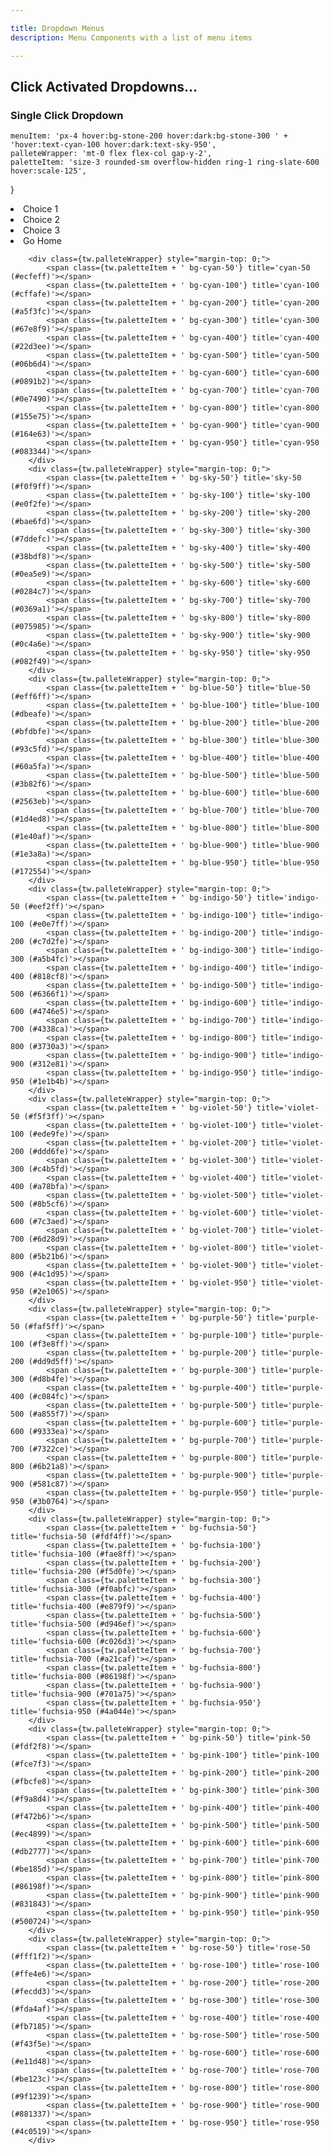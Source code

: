 ```yaml
---

title: Dropdown Menus
description: Menu Components with a list of menu items

---
```


## Click Activated Dropdowns...

### Single Click Dropdown



	menuItem: 'px-4 hover:bg-stone-200 hover:dark:bg-stone-300 ' +
	'hover:text-cyan-100 hover:dark:text-sky-950',
	palleteWrapper: 'mt-0 flex flex-col gap-y-2',
	paletteItem: 'size-3 rounded-sm overflow-hidden ring-1 ring-slate-600 hover:scale-125',
}


<DropdownMenu id={menuId} caption="Click Me" duration="300ms" moveOver="-5, -7">
   <li class={tw.menuItem} script={hs}>Choice 1</li>
   <li class={tw.menuItem} script={hs}>Choice 2</li>
   <li class={tw.menuItem} script={hs}>Choice 3</li>
   <li class={tw.menuItem} script="on click trigger closeDropdown then settle then go to url '/' ">Go Home</li>
</DropdownMenu>



<DropdownMenu id='palette-menu-1' caption="Colors" duration="300ms">
  <div class="grid align-items-start gap-2 px-4" style="grid-template-columns: repeat(22, 1fr);">
    <div class={tw.palleteWrapper} >
			<span class={tw.paletteItem + ' bg-slate-50'} title='slate-50 (#f8fafc)'></span>
			<span class={tw.paletteItem + ' bg-slate-100'} title='slate-100 (#f1f5f9)'></span>
			<span class={tw.paletteItem + ' bg-slate-200'} title='slate-200 (#e2e8f0)'></span>
			<span class={tw.paletteItem + ' bg-slate-300'} title='slate-300 (#cbd5e1)'></span>
			<span class={tw.paletteItem + ' bg-slate-400'} title='slate-400 (#94a3b8)'></span>
			<span class={tw.paletteItem + ' bg-slate-500'} title='slate-500 (#64748b)'></span>
			<span class={tw.paletteItem + ' bg-slate-600'} title='slate-600 (#475569)'></span>
			<span class={tw.paletteItem + ' bg-slate-700'} title='slate-700 (#334155)'></span>
			<span class={tw.paletteItem + ' bg-slate-800'} title='slate-800 (#1e293b)'></span>
			<span class={tw.paletteItem + ' bg-slate-900'} title='slate-900 (#0f172a)'></span>
			<span class={tw.paletteItem + ' bg-slate-950'} title='slate-950 (#020617)'></span>
		</div>
    <div class={tw.palleteWrapper} style="margin-top: 0;">
			<span class={tw.paletteItem + ' bg-gray-50'} title='gray-50 (#f9fafb)'></span>
			<span class={tw.paletteItem + ' bg-gray-100'} title='gray-100 (#f3f4f6)'></span>
			<span class={tw.paletteItem + ' bg-gray-200'} title='gray-200 (#e5e7eb)'></span>
			<span class={tw.paletteItem + ' bg-gray-300'} title='gray-300 (#d1d5db)'></span>
			<span class={tw.paletteItem + ' bg-gray-400'} title='gray-400 (#9ca3af)'></span>
			<span class={tw.paletteItem + ' bg-gray-500'} title='gray-500 (#6b7280)'></span>
			<span class={tw.paletteItem + ' bg-gray-600'} title='gray-600 (#4b5563)'></span>
			<span class={tw.paletteItem + ' bg-gray-700'} title='gray-700 (#374151)'></span>
			<span class={tw.paletteItem + ' bg-gray-800'} title='gray-800 (#1f2937)'></span>
			<span class={tw.paletteItem + ' bg-gray-900'} title='gray-900 (#111827)'></span>
			<span class={tw.paletteItem + ' bg-gray-950'} title='gray-950 (#030712)'></span>
		</div>
    <div class={tw.palleteWrapper} style="margin-top: 0;">
			<span class={tw.paletteItem + ' bg-zinc-50'} title='zinc-50 (#fafafa)'></span>
			<span class={tw.paletteItem + ' bg-zinc-100'} title='zinc-100 (#f4f4f5)'></span>
			<span class={tw.paletteItem + ' bg-zinc-200'} title='zinc-200 (#e4e4e7)'></span>
			<span class={tw.paletteItem + ' bg-zinc-300'} title='zinc-300 (#d4d4d8)'></span>
			<span class={tw.paletteItem + ' bg-zinc-400'} title='zinc-400 (#a1a1aa)'></span>
			<span class={tw.paletteItem + ' bg-zinc-500'} title='zinc-500 (#71717a)'></span>
			<span class={tw.paletteItem + ' bg-zinc-600'} title='zinc-600 (#52525b)'></span>
			<span class={tw.paletteItem + ' bg-zinc-700'} title='zinc-700 (#3f3f46)'></span>
			<span class={tw.paletteItem + ' bg-zinc-800'} title='zinc-800 (#27272a)'></span>
			<span class={tw.paletteItem + ' bg-zinc-900'} title='zinc-900 (#18181b)'></span>
			<span class={tw.paletteItem + ' bg-zinc-950'} title='zinc-950 (#09090b)'></span>
		</div>
    <div class={tw.palleteWrapper} style="margin-top: 0;">
			<span class={tw.paletteItem + ' bg-neutral-50'} title='neutral-50 (#fafafa)'></span>
			<span class={tw.paletteItem + ' bg-neutral-100'} title='neutral-100 (#f5f5f5)'></span>
			<span class={tw.paletteItem + ' bg-neutral-200'} title='neutral-200 (#e5e5e5)'></span>
			<span class={tw.paletteItem + ' bg-neutral-300'} title='neutral-300 (#d4d4d4)'></span>
			<span class={tw.paletteItem + ' bg-neutral-400'} title='neutral-400 (#a3a3a3)'></span>
			<span class={tw.paletteItem + ' bg-neutral-500'} title='neutral-500 (#737373)'></span>
			<span class={tw.paletteItem + ' bg-neutral-600'} title='neutral-600 (#525252)'></span>
			<span class={tw.paletteItem + ' bg-neutral-700'} title='neutral-700 (#404040)'></span>
			<span class={tw.paletteItem + ' bg-neutral-800'} title='neutral-800 (#262626)'></span>
			<span class={tw.paletteItem + ' bg-neutral-900'} title='neutral-900 (#171717)'></span>
			<span class={tw.paletteItem + ' bg-neutral-950'} title='neutral-950 (#0a0a0a)'></span>
		</div>
		<div class={tw.palleteWrapper} style="margin-top: 0;">
			<span class={tw.paletteItem + ' bg-stone-50'} title='stone-50 (#fafaf9)'></span>
			<span class={tw.paletteItem + ' bg-stone-100'} title='stone-100 (#f5f5f4)'></span>
			<span class={tw.paletteItem + ' bg-stone-200'} title='stone-200 (#e7e5e4)'></span>
			<span class={tw.paletteItem + ' bg-stone-300'} title='stone-300 (#d6d3d1)'></span>
			<span class={tw.paletteItem + ' bg-stone-400'} title='stone-400 (#a8a29e)'></span>
			<span class={tw.paletteItem + ' bg-stone-500'} title='stone-500 (#78716c)'></span>
			<span class={tw.paletteItem + ' bg-stone-600'} title='stone-600 (#57534e)'></span>
			<span class={tw.paletteItem + ' bg-stone-700'} title='stone-700 (#44403c)'></span>
			<span class={tw.paletteItem + ' bg-stone-800'} title='stone-800 (#292524)'></span>
			<span class={tw.paletteItem + ' bg-stone-900'} title='stone-900 (#1c1917)'></span>
			<span class={tw.paletteItem + ' bg-stone-950'} title='stone-950 (#0c0a09)'></span>
		</div>
		<div class={tw.palleteWrapper} style="margin-top: 0;">
			<span class={tw.paletteItem + ' bg-red-50'} title='red-50 (#f3f2f2)'></span>
			<span class={tw.paletteItem + ' bg-red-100'} title='red-100 (#fee2e2)'></span>
			<span class={tw.paletteItem + ' bg-red-200'} title='red-200 (#fecaca)'></span>
			<span class={tw.paletteItem + ' bg-red-300'} title='red-300 (#fca5a5)'></span>
			<span class={tw.paletteItem + ' bg-red-400'} title='red-400 (#f87171)'></span>
			<span class={tw.paletteItem + ' bg-red-500'} title='red-500 (#ef4444)'></span>
			<span class={tw.paletteItem + ' bg-red-600'} title='red-600 (#dc2626)'></span>
			<span class={tw.paletteItem + ' bg-red-700'} title='red-700 (#b91c1c)'></span>
			<span class={tw.paletteItem + ' bg-red-800'} title='red-800 (#991b1b)'></span>
			<span class={tw.paletteItem + ' bg-red-900'} title='red-900 (#7f1d1d)'></span>
			<span class={tw.paletteItem + ' bg-red-950'} title='red-950 (#450a0a)'></span>
		</div>
		<div class={tw.palleteWrapper} style="margin-top: 0;">
			<span class={tw.paletteItem + ' bg-orange-50'} title='orange-50 (#fff7ed)'></span>
			<span class={tw.paletteItem + ' bg-orange-100'} title='orange-100 (#ffedd5)'></span>
			<span class={tw.paletteItem + ' bg-orange-200'} title='orange-200 (#fed7aa)'></span>
			<span class={tw.paletteItem + ' bg-orange-300'} title='orange-300 (#fdba74)'></span>
			<span class={tw.paletteItem + ' bg-orange-400'} title='orange-400 (#fb923c)'></span>
			<span class={tw.paletteItem + ' bg-orange-500'} title='orange-500 (#f97316)'></span>
			<span class={tw.paletteItem + ' bg-orange-600'} title='orange-600 (#ea580c)'></span>
			<span class={tw.paletteItem + ' bg-orange-700'} title='orange-700 (#c2410c)'></span>
			<span class={tw.paletteItem + ' bg-orange-800'} title='orange-800 (#9a3412)'></span>
			<span class={tw.paletteItem + ' bg-orange-900'} title='orange-900 (#7c2d12)'></span>
			<span class={tw.paletteItem + ' bg-orange-950'} title='orange-950 (#431407)'></span>
		</div>
		<div class={tw.palleteWrapper} style="margin-top: 0;">
			<span class={tw.paletteItem + ' bg-amber-50'} title='amber-50 (#fffbeb)'></span>
			<span class={tw.paletteItem + ' bg-amber-100'} title='amber-100 (#fef3c7)'></span>
			<span class={tw.paletteItem + ' bg-amber-200'} title='amber-200 (#fd368a)'></span>
			<span class={tw.paletteItem + ' bg-amber-300'} title='amber-300 (#fcd34d)'></span>
			<span class={tw.paletteItem + ' bg-amber-400'} title='amber-400 (#fbbf24)'></span>
			<span class={tw.paletteItem + ' bg-amber-500'} title='amber-500 (#f59e0b)'></span>
			<span class={tw.paletteItem + ' bg-amber-600'} title='amber-600 (#d97706)'></span>
			<span class={tw.paletteItem + ' bg-amber-700'} title='amber-700 (#b45309)'></span>
			<span class={tw.paletteItem + ' bg-amber-800'} title='amber-800 (#92400e)'></span>
			<span class={tw.paletteItem + ' bg-amber-900'} title='amber-900 (#78350f)'></span>
			<span class={tw.paletteItem + ' bg-amber-950'} title='amber-950 (#451a03)'></span>
		</div>
		<div class={tw.palleteWrapper} style="margin-top: 0;">
			<span class={tw.paletteItem + ' bg-yellow-50'} title='yellow-50 (#fefce8)'></span>
			<span class={tw.paletteItem + ' bg-yellow-100'} title='yellow-100 (#fef9c3)'></span>
			<span class={tw.paletteItem + ' bg-yellow-200'} title='yellow-200 (#fef08a)'></span>
			<span class={tw.paletteItem + ' bg-yellow-300'} title='yellow-300 (#fde047)'></span>
			<span class={tw.paletteItem + ' bg-yellow-400'} title='yellow-400 (#facc15)'></span>
			<span class={tw.paletteItem + ' bg-yellow-500'} title='yellow-500 (#eab308)'></span>
			<span class={tw.paletteItem + ' bg-yellow-600'} title='yellow-600 (#ca8a04)'></span>
			<span class={tw.paletteItem + ' bg-yellow-700'} title='yellow-700 (#a16207)'></span>
			<span class={tw.paletteItem + ' bg-yellow-800'} title='yellow-800 (#854d0e)'></span>
			<span class={tw.paletteItem + ' bg-yellow-900'} title='yellow-900 (#713f12)'></span>
			<span class={tw.paletteItem + ' bg-yellow-950'} title='yellow-950 (#422006)'></span>
		</div>
		<div class={tw.palleteWrapper} style="margin-top: 0;">
			<span class={tw.paletteItem + ' bg-lime-50'} title='lime-50 (#f7fee7)'></span>
			<span class={tw.paletteItem + ' bg-lime-100'} title='lime-100 (#ecfccb)'></span>
			<span class={tw.paletteItem + ' bg-lime-200'} title='lime-200 (#d9f99d)'></span>
			<span class={tw.paletteItem + ' bg-lime-300'} title='lime-300 (#bef264)'></span>
			<span class={tw.paletteItem + ' bg-lime-400'} title='lime-400 (#a3e635)'></span>
			<span class={tw.paletteItem + ' bg-lime-500'} title='lime-500 (#84cc16)'></span>
			<span class={tw.paletteItem + ' bg-lime-600'} title='lime-600 (#65a30d)'></span>
			<span class={tw.paletteItem + ' bg-lime-700'} title='lime-700 (#4d7c0f)'></span>
			<span class={tw.paletteItem + ' bg-lime-800'} title='lime-800 (#3f6212)'></span>
			<span class={tw.paletteItem + ' bg-lime-900'} title='lime-900 (#365214)'></span>
			<span class={tw.paletteItem + ' bg-lime-950'} title='lime-950 (#1a2e05)'></span>
		</div>
		<div class={tw.palleteWrapper} style="margin-top: 0;">
			<span class={tw.paletteItem + ' bg-green-50'} title='green-50 (#f0fdf4)'></span>
			<span class={tw.paletteItem + ' bg-green-100'} title='green-100 (#dcfce7)'></span>
			<span class={tw.paletteItem + ' bg-green-200'} title='green-200 (#bbf7d0)'></span>
			<span class={tw.paletteItem + ' bg-green-300'} title='green-300 (#86efac)'></span>
			<span class={tw.paletteItem + ' bg-green-400'} title='green-400 (#4ade80)'></span>
			<span class={tw.paletteItem + ' bg-green-500'} title='green-500 (#22c55e)'></span>
			<span class={tw.paletteItem + ' bg-green-600'} title='green-600 (#16a34a)'></span>
			<span class={tw.paletteItem + ' bg-green-700'} title='green-700 (#15803d)'></span>
			<span class={tw.paletteItem + ' bg-green-800'} title='green-800 (#166534)'></span>
			<span class={tw.paletteItem + ' bg-green-900'} title='green-900 (#14532d)'></span>
			<span class={tw.paletteItem + ' bg-green-950'} title='green-950 (#052e16)'></span>
		</div>
		<div class={tw.palleteWrapper} style="margin-top: 0;">
			<span class={tw.paletteItem + ' bg-emerald-50'} title='emerald-50 (#ecfdf5)'></span>
			<span class={tw.paletteItem + ' bg-emerald-100'} title='emerald-100 (#d1fae5)'></span>
			<span class={tw.paletteItem + ' bg-emerald-200'} title='emerald-200 (#a7f3d0)'></span>
			<span class={tw.paletteItem + ' bg-emerald-300'} title='emerald-300 (#6ee7b7)'></span>
			<span class={tw.paletteItem + ' bg-emerald-400'} title='emerald-400 (#34d399)'></span>
			<span class={tw.paletteItem + ' bg-emerald-500'} title='emerald-500 (#10b981)'></span>
			<span class={tw.paletteItem + ' bg-emerald-600'} title='emerald-600 (#059669)'></span>
			<span class={tw.paletteItem + ' bg-emerald-700'} title='emerald-700 (#047857)'></span>
			<span class={tw.paletteItem + ' bg-emerald-800'} title='emerald-800 (#065f46)'></span>
			<span class={tw.paletteItem + ' bg-emerald-900'} title='emerald-900 (#064e3b)'></span>
			<span class={tw.paletteItem + ' bg-emerald-950'} title='emerald-950 (#022c22)'></span>
		</div>
		<div class={tw.palleteWrapper} style="margin-top: 0;">
			<span class={tw.paletteItem + ' bg-teal-50'} title='teal-50 (#f0fdfa)'></span>
			<span class={tw.paletteItem + ' bg-teal-100'} title='teal-100 (#ccfbf1)'></span>
			<span class={tw.paletteItem + ' bg-teal-200'} title='teal-200 (#99f6e4)'></span>
			<span class={tw.paletteItem + ' bg-teal-300'} title='teal-300 (#5eead4)'></span>
			<span class={tw.paletteItem + ' bg-teal-400'} title='teal-400 (#2dd4bf)'></span>
			<span class={tw.paletteItem + ' bg-teal-500'} title='teal-500 (#14b8a6)'></span>
			<span class={tw.paletteItem + ' bg-teal-600'} title='teal-600 (#0d9488)'></span>
			<span class={tw.paletteItem + ' bg-teal-700'} title='teal-700 (#0f766e)'></span>
			<span class={tw.paletteItem + ' bg-teal-800'} title='teal-800 (#115e59)'></span>
			<span class={tw.paletteItem + ' bg-teal-900'} title='teal-900 (#134e4a)'></span>
			<span class={tw.paletteItem + ' bg-teal-950'} title='teal-950 (#042f2e)'></span>
		</div>

		<div class={tw.palleteWrapper} style="margin-top: 0;">
			<span class={tw.paletteItem + ' bg-cyan-50'} title='cyan-50 (#ecfeff)'></span>
			<span class={tw.paletteItem + ' bg-cyan-100'} title='cyan-100 (#cffafe)'></span>
			<span class={tw.paletteItem + ' bg-cyan-200'} title='cyan-200 (#a5f3fc)'></span>
			<span class={tw.paletteItem + ' bg-cyan-300'} title='cyan-300 (#67e8f9)'></span>
			<span class={tw.paletteItem + ' bg-cyan-400'} title='cyan-400 (#22d3ee)'></span>
			<span class={tw.paletteItem + ' bg-cyan-500'} title='cyan-500 (#06b6d4)'></span>
			<span class={tw.paletteItem + ' bg-cyan-600'} title='cyan-600 (#0891b2)'></span>
			<span class={tw.paletteItem + ' bg-cyan-700'} title='cyan-700 (#0e7490)'></span>
			<span class={tw.paletteItem + ' bg-cyan-800'} title='cyan-800 (#155e75)'></span>
			<span class={tw.paletteItem + ' bg-cyan-900'} title='cyan-900 (#164e63)'></span>
			<span class={tw.paletteItem + ' bg-cyan-950'} title='cyan-950 (#083344)'></span>
		</div>
		<div class={tw.palleteWrapper} style="margin-top: 0;">
			<span class={tw.paletteItem + ' bg-sky-50'} title='sky-50 (#f0f9ff)'></span>
			<span class={tw.paletteItem + ' bg-sky-100'} title='sky-100 (#e0f2fe)'></span>
			<span class={tw.paletteItem + ' bg-sky-200'} title='sky-200 (#bae6fd)'></span>
			<span class={tw.paletteItem + ' bg-sky-300'} title='sky-300 (#7ddefc)'></span>
			<span class={tw.paletteItem + ' bg-sky-400'} title='sky-400 (#38bdf8)'></span>
			<span class={tw.paletteItem + ' bg-sky-500'} title='sky-500 (#0ea5e9)'></span>
			<span class={tw.paletteItem + ' bg-sky-600'} title='sky-600 (#0284c7)'></span>
			<span class={tw.paletteItem + ' bg-sky-700'} title='sky-700 (#0369a1)'></span>
			<span class={tw.paletteItem + ' bg-sky-800'} title='sky-800 (#075985)'></span>
			<span class={tw.paletteItem + ' bg-sky-900'} title='sky-900 (#0c4a6e)'></span>
			<span class={tw.paletteItem + ' bg-sky-950'} title='sky-950 (#082f49)'></span>
		</div>
		<div class={tw.palleteWrapper} style="margin-top: 0;">
			<span class={tw.paletteItem + ' bg-blue-50'} title='blue-50 (#eff6ff)'></span>
			<span class={tw.paletteItem + ' bg-blue-100'} title='blue-100 (#dbeafe)'></span>
			<span class={tw.paletteItem + ' bg-blue-200'} title='blue-200 (#bfdbfe)'></span>
			<span class={tw.paletteItem + ' bg-blue-300'} title='blue-300 (#93c5fd)'></span>
			<span class={tw.paletteItem + ' bg-blue-400'} title='blue-400 (#60a5fa)'></span>
			<span class={tw.paletteItem + ' bg-blue-500'} title='blue-500 (#3b82f6)'></span>
			<span class={tw.paletteItem + ' bg-blue-600'} title='blue-600 (#2563eb)'></span>
			<span class={tw.paletteItem + ' bg-blue-700'} title='blue-700 (#1d4ed8)'></span>
			<span class={tw.paletteItem + ' bg-blue-800'} title='blue-800 (#1e40af)'></span>
			<span class={tw.paletteItem + ' bg-blue-900'} title='blue-900 (#1e3a8a)'></span>
			<span class={tw.paletteItem + ' bg-blue-950'} title='blue-950 (#172554)'></span>
		</div>
		<div class={tw.palleteWrapper} style="margin-top: 0;">
			<span class={tw.paletteItem + ' bg-indigo-50'} title='indigo-50 (#eef2ff)'></span>
			<span class={tw.paletteItem + ' bg-indigo-100'} title='indigo-100 (#e0e7ff)'></span>
			<span class={tw.paletteItem + ' bg-indigo-200'} title='indigo-200 (#c7d2fe)'></span>
			<span class={tw.paletteItem + ' bg-indigo-300'} title='indigo-300 (#a5b4fc)'></span>
			<span class={tw.paletteItem + ' bg-indigo-400'} title='indigo-400 (#818cf8)'></span>
			<span class={tw.paletteItem + ' bg-indigo-500'} title='indigo-500 (#6366f1)'></span>
			<span class={tw.paletteItem + ' bg-indigo-600'} title='indigo-600 (#4746e5)'></span>
			<span class={tw.paletteItem + ' bg-indigo-700'} title='indigo-700 (#4338ca)'></span>
			<span class={tw.paletteItem + ' bg-indigo-800'} title='indigo-800 (#3730a3)'></span>
			<span class={tw.paletteItem + ' bg-indigo-900'} title='indigo-900 (#312e81)'></span>
			<span class={tw.paletteItem + ' bg-indigo-950'} title='indigo-950 (#1e1b4b)'></span>
		</div>
		<div class={tw.palleteWrapper} style="margin-top: 0;">
			<span class={tw.paletteItem + ' bg-violet-50'} title='violet-50 (#f5f3ff)'></span>
			<span class={tw.paletteItem + ' bg-violet-100'} title='violet-100 (#ede9fe)'></span>
			<span class={tw.paletteItem + ' bg-violet-200'} title='violet-200 (#ddd6fe)'></span>
			<span class={tw.paletteItem + ' bg-violet-300'} title='violet-300 (#c4b5fd)'></span>
			<span class={tw.paletteItem + ' bg-violet-400'} title='violet-400 (#a78bfa)'></span>
			<span class={tw.paletteItem + ' bg-violet-500'} title='violet-500 (#8b5cf6)'></span>
			<span class={tw.paletteItem + ' bg-violet-600'} title='violet-600 (#7c3aed)'></span>
			<span class={tw.paletteItem + ' bg-violet-700'} title='violet-700 (#6d28d9)'></span>
			<span class={tw.paletteItem + ' bg-violet-800'} title='violet-800 (#5b21b6)'></span>
			<span class={tw.paletteItem + ' bg-violet-900'} title='violet-900 (#4c1d95)'></span>
			<span class={tw.paletteItem + ' bg-violet-950'} title='violet-950 (#2e1065)'></span>
		</div>
		<div class={tw.palleteWrapper} style="margin-top: 0;">
			<span class={tw.paletteItem + ' bg-purple-50'} title='purple-50 (#faf5ff)'></span>
			<span class={tw.paletteItem + ' bg-purple-100'} title='purple-100 (#f3e8ff)'></span>
			<span class={tw.paletteItem + ' bg-purple-200'} title='purple-200 (#dd9d5ff)'></span>
			<span class={tw.paletteItem + ' bg-purple-300'} title='purple-300 (#d8b4fe)'></span>
			<span class={tw.paletteItem + ' bg-purple-400'} title='purple-400 (#c084fc)'></span>
			<span class={tw.paletteItem + ' bg-purple-500'} title='purple-500 (#a855f7)'></span>
			<span class={tw.paletteItem + ' bg-purple-600'} title='purple-600 (#9333ea)'></span>
			<span class={tw.paletteItem + ' bg-purple-700'} title='purple-700 (#7322ce)'></span>
			<span class={tw.paletteItem + ' bg-purple-800'} title='purple-800 (#6b21a8)'></span>
			<span class={tw.paletteItem + ' bg-purple-900'} title='purple-900 (#581c87)'></span>
			<span class={tw.paletteItem + ' bg-purple-950'} title='purple-950 (#3b0764)'></span>
		</div>
		<div class={tw.palleteWrapper} style="margin-top: 0;">
			<span class={tw.paletteItem + ' bg-fuchsia-50'} title='fuchsia-50 (#fdf4ff)'></span>
			<span class={tw.paletteItem + ' bg-fuchsia-100'} title='fuchsia-100 (#fae8ff)'></span>
			<span class={tw.paletteItem + ' bg-fuchsia-200'} title='fuchsia-200 (#f5d0fe)'></span>
			<span class={tw.paletteItem + ' bg-fuchsia-300'} title='fuchsia-300 (#f0abfc)'></span>
			<span class={tw.paletteItem + ' bg-fuchsia-400'} title='fuchsia-400 (#e879f9)'></span>
			<span class={tw.paletteItem + ' bg-fuchsia-500'} title='fuchsia-500 (#d946ef)'></span>
			<span class={tw.paletteItem + ' bg-fuchsia-600'} title='fuchsia-600 (#c026d3)'></span>
			<span class={tw.paletteItem + ' bg-fuchsia-700'} title='fuchsia-700 (#a21caf)'></span>
			<span class={tw.paletteItem + ' bg-fuchsia-800'} title='fuchsia-800 (#86198f)'></span>
			<span class={tw.paletteItem + ' bg-fuchsia-900'} title='fuchsia-900 (#701a75)'></span>
			<span class={tw.paletteItem + ' bg-fuchsia-950'} title='fuchsia-950 (#4a044e)'></span>
		</div>
		<div class={tw.palleteWrapper} style="margin-top: 0;">
			<span class={tw.paletteItem + ' bg-pink-50'} title='pink-50 (#fdf2f8)'></span>
			<span class={tw.paletteItem + ' bg-pink-100'} title='pink-100 (#fce7f3)'></span>
			<span class={tw.paletteItem + ' bg-pink-200'} title='pink-200 (#fbcfe8)'></span>
			<span class={tw.paletteItem + ' bg-pink-300'} title='pink-300 (#f9a8d4)'></span>
			<span class={tw.paletteItem + ' bg-pink-400'} title='pink-400 (#f472b6)'></span>
			<span class={tw.paletteItem + ' bg-pink-500'} title='pink-500 (#ec4899)'></span>
			<span class={tw.paletteItem + ' bg-pink-600'} title='pink-600 (#db2777)'></span>
			<span class={tw.paletteItem + ' bg-pink-700'} title='pink-700 (#be185d)'></span>
			<span class={tw.paletteItem + ' bg-pink-800'} title='pink-800 (#86198f)'></span>
			<span class={tw.paletteItem + ' bg-pink-900'} title='pink-900 (#831843)'></span>
			<span class={tw.paletteItem + ' bg-pink-950'} title='pink-950 (#500724)'></span>
		</div>
		<div class={tw.palleteWrapper} style="margin-top: 0;">
			<span class={tw.paletteItem + ' bg-rose-50'} title='rose-50 (#fff1f2)'></span>
			<span class={tw.paletteItem + ' bg-rose-100'} title='rose-100 (#ffe4e6)'></span>
			<span class={tw.paletteItem + ' bg-rose-200'} title='rose-200 (#fecdd3)'></span>
			<span class={tw.paletteItem + ' bg-rose-300'} title='rose-300 (#fda4af)'></span>
			<span class={tw.paletteItem + ' bg-rose-400'} title='rose-400 (#fb7185)'></span>
			<span class={tw.paletteItem + ' bg-rose-500'} title='rose-500 (#f43f5e)'></span>
			<span class={tw.paletteItem + ' bg-rose-600'} title='rose-600 (#e11d48)'></span>
			<span class={tw.paletteItem + ' bg-rose-700'} title='rose-700 (#be123c)'></span>
			<span class={tw.paletteItem + ' bg-rose-800'} title='rose-800 (#9f1239)'></span>
			<span class={tw.paletteItem + ' bg-rose-900'} title='rose-900 (#881337)'></span>
			<span class={tw.paletteItem + ' bg-rose-950'} title='rose-950 (#4c0519)'></span>
		</div>

  </div>
</DropdownMenu>





